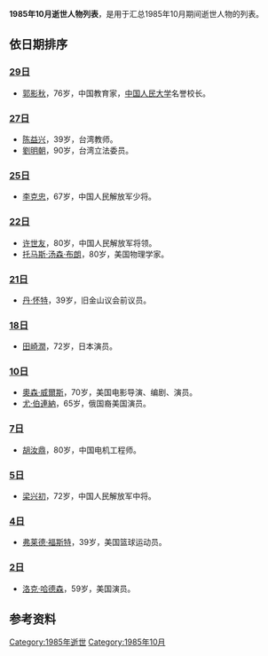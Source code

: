 {{unreferenced|time=2014-07-29T00:34:38+00:00}}
{{Quotation|{{MonthTOC|1985年|逝世人物列表}}}}<center></center>

{{TOCright}}

'''1985年10月逝世人物列表'''，是用于汇总1985年10月期间逝世人物的列表。

== 依日期排序 ==
=== [[10月29日|29日]] ===
* [[郭影秋|郭影秋]]，76岁，中国教育家，[[中国人民大学|中国人民大学]]名誉校长。

=== [[10月27日|27日]] ===
* [[陳益興_(台灣教師)|陈益兴]]，39岁，台湾教师。
* [[劉明朝|劉明朝]]，90岁，台湾立法委员。

=== [[10月25日|25日]] ===
* [[李克忠|李克忠]]，67岁，中国人民解放军少将。

=== [[10月22日|22日]] ===
* [[许世友|许世友]]，80岁，中国人民解放军将领。
* [[托马斯·汤森·布朗|托马斯·汤森·布朗]]，80岁，美国物理学家。

=== [[10月21日|21日]] ===
* [[丹·怀特|丹·怀特]]，39岁，旧金山议会前议员。

=== [[10月18日|18日]] ===
* [[田崎潤|田崎潤]]，72岁，日本演员。

=== [[10月10日|10日]] ===
* [[奧森·威爾斯|奧森·威爾斯]]，70岁，美国电影导演、编剧、演员。
* [[尤·伯連納|尤·伯連納]]，65岁，俄国裔美国演员。

=== [[10月7日|7日]] ===
* [[胡汝鼎|胡汝鼎]]，80岁，中国电机工程师。

=== [[10月5日|5日]] ===
* [[梁兴初|梁兴初]]，72岁，中国人民解放军中将。

=== [[10月4日|4日]] ===
* [[弗莱德·福斯特|弗莱德·福斯特]]，39岁，美国篮球运动员。

=== [[10月2日|2日]] ===
* [[洛克·哈德森|洛克·哈德森]]，59岁，美国演员。

== 参考资料 ==
{{reflist}}

{{各年各月份逝世人物}}

[[Category:1985年逝世|Category:1985年逝世]]
[[Category:1985年10月|Category:1985年10月]]